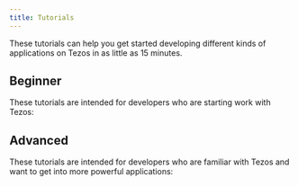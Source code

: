 ```yaml
---
title: Tutorials
---
```


These tutorials can help you get started developing different kinds of applications on Tezos in as little as 15 minutes.


## Beginner

These tutorials are intended for developers who are starting work with Tezos:

<GridContainer>

  <GridItem title="Deploy a smart contract" icon="deploy" href="./tutorials/smart-contract" description="In 15 minutes, go from zero to hero and deploy your first smart contract with your choice of JavaScript, OCaml, or Python-like languages" />

  <GridItem title="Create an NFT from the command line" icon="token" href="./tutorials/create-an-nft/nft-tznft" description="Learn about NFTs and how to create them from files on your computer" />

  <GridItem title="Create a web app that mints NFTs" icon="token" href="./tutorials/create-an-nft/nft-tznft" description="Learn about NFTs and how to create them with a web application" />

  <GridItem title="Build your first app on Tezos" icon="app" href="./tutorials/build-your-first-app/" description="Learn how to set up and create a decentralized web application on Tezos using TypeScript, Taquito, and Svelte" />

</GridContainer>

## Advanced

These tutorials are intended for developers who are familiar with Tezos and want to get into more powerful applications:

<GridContainer>

  <GridItem title="Build an NFT marketplace" icon="marketplace" href="./tutorials/build-an-nft-marketplace" description="Learn how to build a marketplace to buy and sell different kinds of tokens with LIGO smart contract templates" />

  <GridItem title="Deploy a smart rollup" icon="quickstart" href="./tutorials/smart-rollup" description="Learn how to deploy a smart rollup to handle large amounts of processing off the main chain" />

</GridContainer>

